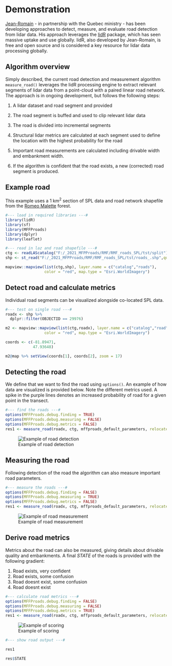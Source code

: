 # Demonstration {-#demo}

[Jean-Romain](#jrr) - in partnership with the Quebec ministry - has been developing approaches to detect, measure, and evaluate road detection from lidar data. His approach leverages the [lidR](https://github.com/Jean-Romain/lidR) package, which has seen massive uptake and use globally. lidR, also developed by Jean-Romain, is free and open source and is considered a key resource for lidar data processing globally. 

## Algorithm overview {-#alg}

Simply described, the current road detection and measurement algorithm `measure_road()` leverages the lidR processing engine to extract relevant segments of lidar data from a point-cloud with a paired linear road network. The approach is in ongoing development, but follows the following steps:

1. A lidar dataset and road segment and provided

2. The road segment is buffed and used to clip relevant lidar data

3. The road is divided into incremental segments

3. Structural lidar metrics are calculated at each segment used to define the location with the highest probability for the road

5. Important road measurements are calculated including drivable width and embankment width.

4. If the algorithm is confident that the road exists, a new (corrected) road segment is produced.

## Example road {-#ex}

This example uses a 1 km^2^ section of SPL data and road network shapefile from the [Romeo Malette](-#romeo) forest.

```r
#--- load in required libraries ---#
library(lidR)
library(sf)
library(MFFProads)
library(dplyr)
library(leaflet)

#--- read in laz and road shapefile ---#
ctg <- readLAScatalog("F:/_2021_MFPProads/RMF/RMF_roads_SPL/tst/split")
shp <- st_read("F:/_2021_MFPProads/RMF/RMF_roads_SPL/tst/roads_.shp",quiet=TRUE)

mapview::mapview(list(ctg,shp), layer.name = c("catalog","roads"),
                 color = "red", map.type = "Esri.WorldImagery")

```

## Detect road and calculate metrics {-#detectandcalc}

Individual road segments can be visualized alongside co-located SPL data.

```r
#--- test on single road ---#
roadx <- shp %>%
  dplyr::filter(OBJECTID == 29976)

```

```r
m2 <- mapview::mapview(list(ctg,roadx), layer.name = c("catalog","road"),
                 color = "red", map.type = "Esri.WorldImagery")

coords <- c(-81.89471,
            47.93648)

m2@map %>% setView(coords[1], coords[2], zoom = 17)

```

## Detecting the road {-#detect}

We define that we want to find the road using `options()`. An example of how data are visualized is provided below. Note the different metrics used. A spike in the purple lines denotes an increased probability of road for a given point in the transect.

```r
#--- find the roads ---#
options(MFFProads.debug.finding = TRUE)
options(MFFProads.debug.measuring = FALSE)
options(MFFProads.debug.metrics = FALSE)
res1 <- measure_road(roadx, ctg, mffproads_default_parameters, relocate = TRUE)
```

![Example of road detection](img/detect/detect.gif)

## Measuring the road {-#measure}

Following detection of the road the algorithm can also measure important road parameters.

```r
#--- measure the roads ---#
options(MFFProads.debug.finding = FALSE)
options(MFFProads.debug.measuring = TRUE)
options(MFFProads.debug.metrics = FALSE)
res1 <- measure_road(roadx, ctg, mffproads_default_parameters, relocate = TRUE)
```

![Example of road measurement](img/measure/measure.gif)

## Derive road metrics {-#metrics}

Metrics about the road can also be measured, giving details about drivable quality and embankments. A final _STATE_ of the roads is provided with the following gradient:

1. Road exists, very confident
2. Road exists, some confusion
3. Road doesnt exist, some confusion
4. Road doesnt exist

```r
#--- calculate road metrics ---#
options(MFFProads.debug.finding = FALSE)
options(MFFProads.debug.measuring = FALSE)
options(MFFProads.debug.metrics = TRUE)
res1 <- measure_road(roadx, ctg, mffproads_default_parameters, relocate = TRUE)
```


![Example of scoring](img/scoring.png)

```r
#--- show road output ---#

res1

res$STATE
```